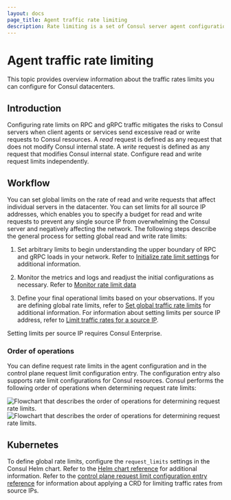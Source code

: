 ```yaml
---
layout: docs
page_title: Agent traffic rate limiting
description: Rate limiting is a set of Consul server agent configurations that you can use to mitigate the risks to Consul servers when clients send excessive requests to Consul resources. 
---
```


# Agent traffic rate limiting

This topic provides overview information about the traffic rates limits you can configure for Consul datacenters. 

## Introduction

Configuring rate limits on RPC and gRPC traffic mitigates the risks to Consul servers when client agents or services send excessive read or write requests to Consul resources. A _read_ request is defined as any request that does not modify Consul internal state. A _write_ request is defined as any request that modifies Consul internal state. Configure read and write request limits independently.

## Workflow 

You can set global limits on the rate of read and write requests that affect individual servers in the datacenter. You can set limits for all source IP addresses, which enables you to specify a budget for read and write requests to prevent any single source IP from overwhelming the Consul server and negatively affecting the network. The following steps describe the general process for setting global read and write rate limits:

1. Set arbitrary limits to begin understanding the upper boundary of RPC and gRPC loads in your network. Refer to [Initialize rate limit settings](/consul/docs/manage/rate-limit/initialize) for additional information.    

1. Monitor the metrics and logs and readjust the initial configurations as necessary. Refer to [Monitor rate limit data](/consul/docs/manage/rate-limit/monitor)

1. Define your final operational limits based on your observations. If you are defining global rate limits, refer to [Set global traffic rate limits](/consul/docs/manage/rate-limit/set-global) for additional information. For information about setting limits per source IP address, refer to [Limit traffic rates for a source IP](/consul/docs/manage/rate-limit/source-ip-addresses).

<EnterpriseAlert>
Setting limits per source IP requires Consul Enterprise.
</EnterpriseAlert>

### Order of operations

You can define request rate limits in the agent configuration and in the control plane request limit configuration entry. The configuration entry also supports rate limit configurations for Consul resources. Consul performs the following order of operations when determining request rate limits:

![Flowchart that describes the order of operations for determining request rate limits.](/img/agent-rate-limiting-ops-order.jpg#light-theme-only)
![Flowchart that describes the order of operations for determining request rate limits.](/img/agent-rate-limiting-ops-order-dark.jpg#dark-theme-only)

<!--
1. Parse request.
1. Does the request reach a global server limit?
   - No: Proceed to the next stage.
   - Yes: Return an error that the requested resource has been exhausted.
1. Does the request reach a limit associated with its source IP address?
   - No: Proceed to the next stage.
   - Yes: Return an error that the requested resource has been exhausted.
1. Resolve the Consul Enterprise metadata.
1. Does the request reach a limit associated with the source partition?
   - No: Proceed to the next stage.
   - Yes: Return an error that the requested resource has been exhausted.
1. Does the request reach a limit associated with the source namespace?
   - No: Proceed to the next stage.
   - Yes: Return an error that the requested resource has been exhausted.
1. Resolve the ACL identity associated with the request.
1. Does the request reach a limit associated with its identity?
   - No: Proceed to the next stage.
   - Yes: Return an error that the requested resource has been exhausted.
1. Handle the request.
-->

## Kubernetes

To define global rate limits, configure the `request_limits` settings in the Consul Helm chart. Refer to the [Helm chart reference](/consul/docs/reference/k8s/helm) for additional information. Refer to the [control plane request limit configuration entry reference](/consul/docs/reference/config-entry/control-plane-request-limit) for information about applying a CRD for limiting traffic rates from source IPs. 

